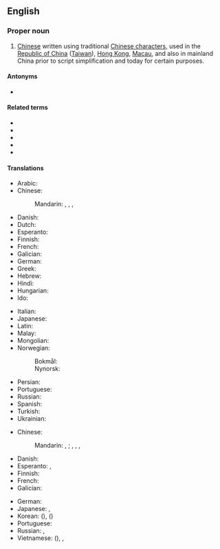 ==English==
{{wikipedia}}

===Proper noun===
{{en-proper noun|head=[[traditional|Traditional]] [[Chinese]]}}

# [[Chinese]] written using traditional [[Chinese character]]s, used in the [[Republic of China]] ([[Taiwan]]), [[Hong Kong]], [[Macau]], and also in mainland China prior to script simplification and today for certain purposes.

====Antonyms====
* {{l|en|Simplified Chinese}}

====Related terms====
* {{l|en|Fantizi}}
* {{l|en|jiantizi}}
* {{l|en|Hanzi}}
* {{l|en|shinjitai}}
* {{l|en|kyujitai}}

====Translations====
{{trans-top|Chinese written using traditional characters}}
* Arabic: {{t|ar|حُرُوف صِينِيَّة تَقْلِيدِيَّة|m-p|tr=ḥurūf ṣiniyya taqlīdiyya}}
* Chinese:
*: Mandarin: {{t+|cmn|繁體中文}}, {{t+|cmn|繁体中文|tr=Fántǐ Zhōngwén}}, {{t|cmn|正體中文}}, {{t|cmn|正体中文|tr=Zhèngtǐ Zhōngwén}}
* Danish: {{t+|da|traditionelt kinesisk|n}}
* Dutch: {{t|nl|traditionele Chinees|n}}
* Esperanto: {{t|eo|tradicia ĉina skribo}}
* Finnish: {{t|fi|perinteinen kiina}}
* French: {{t+|fr|chinois traditionnel|m}}
* Galician: {{t|gl|chinés tradicional|m}}
* German: {{t|de|traditionelles Chinesisch|n}}
* Greek: {{t|el|τα παραδοσιακά κινέζικα}}
* Hebrew: {{t|he|סינית מסורתית|f|alt=סִינִית מָסָרְתִּית|tr=sinit masortit}}
* Hindi: {{t+|hi|पारम्परिक चीनी|sc=Deva}}
* Hungarian: {{t+|hu|hagyományos kínai}}
* Ido: {{t-needed|io}}
{{trans-mid}}
* Italian: {{t+|it|cinese tradizionale|m|f}}
* Japanese: {{t|ja|繁体字中国語|tr=Hantaiji Chūgokugo}}
* Latin: {{t|la|lingua sinica traditionalis|f}}
* Malay: {{t|ms|Aksara Cina Tradisional}}
* Mongolian: {{t|mn|уламжлалт хятад хэл|sc=Cyrl}}
* Norwegian:
*: Bokmål: {{t|nb|tradisjonell kinesisk|m}}
*: Nynorsk: {{t|nn|tradisjonell kinesisk|m}}
* Persian: {{t|fa|چینی سنتی|tr=čini-ye sonati|sc=fa-Arab}}
* Portuguese: {{t|pt|chinês tradicional|m}}
* Russian: {{t|ru|традицио́нный кита́йский|m}}
* Spanish: {{t|es|chino tradicional|m}}
* Turkish: {{t|tr|Geleneksel Çince}}
* Ukrainian: {{t-needed|uk}}
{{trans-bottom}}

{{trans-top|traditional characters}}
* Chinese:
*: Mandarin: {{qualifier|complex characters}} {{t+|cmn|繁體字}}, {{t+|cmn|繁体字|tr=fántǐzì}}; {{qualifier|traditional characters}} {{t+|cmn|正體字}}, {{t+|cmn|正体字|tr=zhèngtǐzì}}, {{qualifier|old characters}} {{t|cmn|老字|tr=lǎozì}}, {{t+|cmn|繁體|tr=fántǐ}}
* Danish: {{t-needed|da}}
* Esperanto: {{t|eo|tradicia ĉina skribo}}, {{t|eo|tradiciaj ĉinaj signoj}}
* Finnish: {{t|fi|[[perinteiset]] [[kiinalaiset]] [[kirjoitusmerkit]]}}
* French: {{t+|fr|caractère traditionnel|m}}
* Galician: {{t|gl|caracteres tradicionais|m-p}}
{{trans-mid}}
* German: {{t|de|Langzeichen|n}}
* Japanese: {{t+|ja|繁体字|tr=はんたいじ, hantaiji}}, {{t+|ja|正体字|tr=せいたいじ, seitaiji}}
* Korean: {{t|ko|번체자}} ({{t+|ko|繁體字|sc=Hani}}), {{t|ko|정체자}} ({{t+|ko|正體字|sc=Hani}})
* Portuguese: {{t-needed|pt}}
* Russian: {{t|ru|фаньти́цзы|m}}, {{t|ru|традицио́нный иеро́глиф|m}}
* Vietnamese: {{t|vi|phồn thể tự}} ({{t|vi|繁體字|sc=Hani}}), {{t|vi|Chữ Hán phồn thể}}, {{t|vi|Chữ Hán chính 、thể}}
{{trans-bottom}}